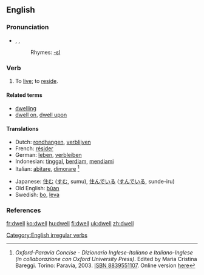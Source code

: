 ==English==

===Pronunciation===
*{{AHD|dwĕl}}, {{IPA|/dwel/}}, {{SAMPA|/dwel/}}
*:Rhymes: [[Rhymes:English:-ɛl|-ɛl]]

===Verb===
{{en-verb|dwells|dwelling|'''[[dwelt]]''' ''or'' '''[[dwelled]]'''}}

# {{cattag|intransitive|formal|literary}} To [[live]]; to [[reside]].

====Related terms====
*[[dwelling]]
*[[dwell on]], [[dwell upon]]

====Translations====
{{top}}
*Dutch: [[rondhangen]], [[verblijven]]
*French: [[résider]]
*German: [[leben]], [[verbleiben]]
*Indonesian: [[tinggal]], [[diam|berdiam]], [[diam|mendiami]]
*Italian: [[abitare]], [[dimorare]] <ref>''Oxford-Paravia Concise - Dizionario Inglese-Italiano e Italiano-Inglese (in collaborazione con Oxford University Press)''. Edited by Maria Cristina Bareggi. Torino: Paravia, 2003. [[W:Wikipedia:book sources| ISBN 8839551107]]. Online version [http://www.oxfordparavia.it/ here]</ref>
{{mid}}
*Japanese: [[住む]] ([[すむ]], sumu), [[住んでいる]] ([[すんでいる]], sunde-iru)
*Old English: [[buan|būan]]
*Swedish: [[bo]], [[leva]]
{{bottom}}

===References===
<references/>
{{R:Century 1911}}
{{R:Webster 1913}}

[[Category:English irregular verbs]]

[[fr:dwell]]
[[ko:dwell]]
[[hu:dwell]]
[[fi:dwell]]
[[uk:dwell]]
[[zh:dwell]]